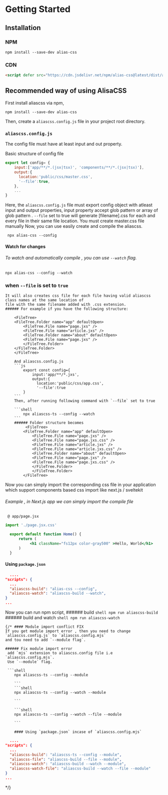 

# Getting Started

## Installation 

### NPM 
```
npm install --save-dev alias-css
```

### CDN 
```html
<script defer src="https://cdn.jsdelivr.net/npm/alias-css@latest/dist/aliascss.js"></script>
```

## Recommended way of using AlisaCSS

First install aliascss via npm,

```
npm install --save-dev alias-css
```

Then, create a `aliascss.config.js` file in your project root directory.

### `aliascss.config.js`
 The config file must have at least input and out property.

 Basic structure of config file
```js copy  showLineNumbers filename="aliascss.config.js"
export let config= {
    input:['app/**/*.(jsx|tsx)', 'components/**/*.(jsx|tsx)'],
    output:{
      location:'public/css/master.css',
      '--file':true,
    },
    ...
}
```
Here, the `aliascss.config.js` file must export config object with atleast input and output properties, input property accept glob pattern or array of glob pattern .
`--file` set to true  will generate [filename].css for each and every file in their same file location.
<Callout type="warning">
You must create master.css file manually
</Callout>
Now, you can use easily create and compile the aliascss.

```shell
 npx alias-css --config
  ```

  #### Watch for changes

  ###### To watch and automatically compile , you can use  ` --watch ` flag.

  ```shell
  npx alias-css --config --watch
  ```

### when `--file` is set to `true`  
    It will also creates css file for each file having valid aliascss class names at the same location of 
    file with the same filename added with .css extension.
    ###### For example if you have the following structure:

        <FileTree>
        <FileTree.Folder name="app" defaultOpen>
            <FileTree.File name="page.jxs" />
            <FileTree.File name="article.jxs" />
            <FileTree.Folder name="about" defaultOpen>
            <FileTree.File name="page.jxs" />
            </FileTree.Folder>
        </FileTree.Folder>
        </FileTree>

        And aliascss.config.js 
        ```js
            export const config={
                input:'app/**/*.jxs',
                output:{
                  location:'public/css/app.css',
                  '--file':true
            }
        ```
        Then, after running following command with `--file` set to true

        ```shell
            npx aliascss-ts --config --watch
        ```
        ###### Folder structure becomes
             <FileTree>
            <FileTree.Folder name="app" defaultOpen>
                <FileTree.File name="page.jxs" />
                <FileTree.File name="page.jxs.css" />
                <FileTree.File name="article.jxs" />
                <FileTree.File name="article.jxs.css" />
                <FileTree.Folder name="about" defaultOpen>
                <FileTree.File name="page.jxs" />
                <FileTree.File name="page.jxs.css" />
                </FileTree.Folder>
                </FileTree.Folder>
            </FileTree>

  Now you can simply import the corresponding css file in your application which support components based css import like next.js / sveltekit 
###### Example , in Next.js app we can simply import the compile file

  ` @ app/page.jsx`
  ```jsx
  import './page.jsx.css'

    export default function Home() {
        return (
             <h1 className="fs12px color-gray500" >Hello, World</h1>
        )
    }
  
  ```

  #### Using `package.json`
  ```json
    ....
 "scripts": {
    ...
    "aliascss-build": "alias-css --config",
    "aliascss-watch": "aliascss-build --watch",
  }
  ...
  ```
  Now you can run npm script,
    ###### build
    ```shell
    npm run aliascss-build
    ```
    ###### build and watch
    ```shell
    npm run aliascss-watch
    ```
   
    {/* #### Module import conflict FIX
    If you get module import error , then you need to change `aliascss.config.js` to `aliascss.config.mjs`
    and tou need to add `--module flag`.

    ###### Fix module import error
     add `mjs` extension to aliascss.config file i.e `aliascss.config.mjs`.
     Use `--module` flag.

     ```shell
        npx aliascss-ts --config --module 

        ```
        ```shell
        npx aliascss-ts --config --watch --module 

        ```

        ```shell
        npx aliascss-ts --config --watch --file --module 

        ``` 

        #### Using `package.json` incase of `aliascss.config.mjs` 
  ```json
    ....
 "scripts": {
    ...
    "aliascss-build": "aliascss-ts --config --module",
    "aliascss-file": "aliascss-build --file --module",
    "aliascss-watch": "aliascss-build --watch --module",
    "aliascss-watch-file": "aliascss-build --watch --file --module"
  }
  ...
  ```
  */}